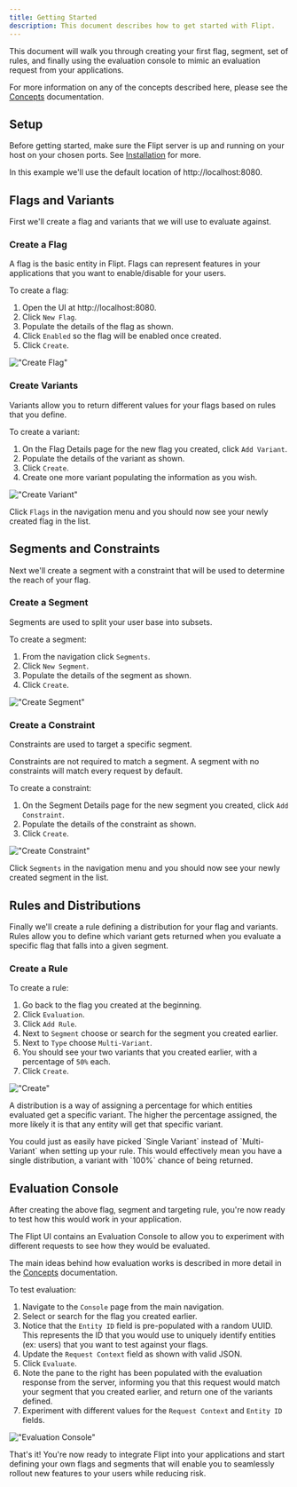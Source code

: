 ```yaml
---
title: Getting Started
description: This document describes how to get started with Flipt.
---
```


This document will walk you through creating your
first flag, segment, set of rules, and finally using the evaluation console to
mimic an evaluation request from your applications.

For more information on any of the concepts described here, please see the
[Concepts](/concepts) documentation.

## Setup

Before getting started, make sure the Flipt server is up and running on your
host on your chosen ports. See [Installation](/installation) for more.

In this example we'll use the default location of http://localhost:8080.

## Flags and Variants

First we'll create a flag and variants that we will use to evaluate against.

### Create a Flag

A flag is the basic entity in Flipt. Flags can represent features in your
applications that you want to enable/disable for your users.

To create a flag:

1. Open the UI at http://localhost:8080.
2. Click `New Flag`.
3. Populate the details of the flag as shown.
4. Click `Enabled` so the flag will be enabled once created.
5. Click `Create`.

!["Create Flag"](/images/getting_started/create_flag.png)

### Create Variants

Variants allow you to return different values for your flags based on rules that
you define.

To create a variant:

1. On the Flag Details page for the new flag you created, click `Add Variant`.
2. Populate the details of the variant as shown.
3. Click `Create`.
4. Create one more variant populating the information as you wish.

!["Create Variant"](/images/getting_started/create_variant.png)

Click `Flags` in the navigation menu and you should now see your newly created
flag in the list.

## Segments and Constraints

Next we'll create a segment with a constraint that will be used to determine the
reach of your flag.

### Create a Segment

Segments are used to split your user base into subsets.

To create a segment:

1. From the navigation click `Segments`.
2. Click `New Segment`.
3. Populate the details of the segment as shown.
4. Click `Create`.

!["Create Segment"](/images/getting_started/create_segment.png)

### Create a Constraint

Constraints are used to target a specific segment.

<Note>
  Constraints are not required to match a segment. A segment with no constraints
  will match every request by default.
</Note>

To create a constraint:

1. On the Segment Details page for the new segment you created, click
   `Add Constraint`.
2. Populate the details of the constraint as shown.
3. Click `Create`.

!["Create Constraint"](/images/getting_started/create_constraint.png)

Click `Segments` in the navigation menu and you should now see your newly
created segment in the list.

## Rules and Distributions

Finally we'll create a rule defining a distribution for your flag and variants.
Rules allow you to define which variant gets returned when you
evaluate a specific flag that falls into a given segment.

### Create a Rule

To create a rule:

1. Go back to the flag you created at the beginning.
2. Click `Evaluation`.
3. Click `Add Rule`.
4. Next to `Segment` choose or search for the segment you created earlier.
5. Next to `Type` choose `Multi-Variant`.
6. You should see your two variants that you created earlier, with a percentage
   of `50%` each.
7. Click `Create`.

!["Create"](/images/getting_started/create_rule.png)

A distribution is a way of assigning a percentage for which entities evaluated
get a specific variant. The higher the percentage assigned, the more likely it
is that any entity will get that specific variant.

<Note>
  You could just as easily have picked `Single Variant` instead of
  `Multi-Variant` when setting up your rule. This would effectively mean you
  have a single distribution, a variant with `100%` chance of being returned.
</Note>

## Evaluation Console

After creating the above flag, segment and targeting rule, you're now ready to
test how this would work in your application.

The Flipt UI contains an Evaluation Console to allow you to experiment
with different requests to see how they would be evaluated.

The main ideas behind how evaluation works is described in more detail in the
[Concepts](/concepts#evaluation) documentation.

To test evaluation:

1. Navigate to the `Console` page from the main navigation.
2. Select or search for the flag you created earlier.
3. Notice that the `Entity ID` field is pre-populated with a random UUID. This represents
   the ID that you would use to uniquely identify entities (ex: users) that you
   want to test against your flags.
4. Update the `Request Context` field as shown with valid JSON.
5. Click `Evaluate`.
6. Note the pane to the right has been populated with the evaluation
   response from the server, informing you that this request would match your
   segment that you created earlier, and return one of the variants defined.
7. Experiment with different values for the `Request Context` and `Entity ID` fields.

!["Evaluation Console"](/images/getting_started/evaluation_console.png)

That's it! You're now ready to integrate Flipt into your applications and start
defining your own flags and segments that will enable you to seamlessly rollout
new features to your users while reducing risk.
